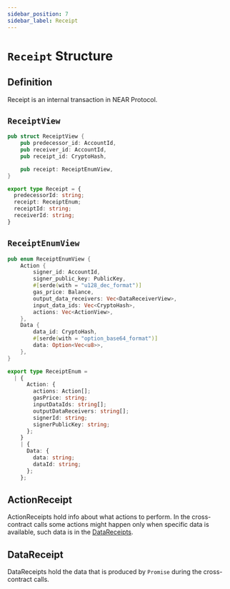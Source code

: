 ```yaml
---
sidebar_position: 7
sidebar_label: Receipt
---
```



# `Receipt` Structure

## Definition

Receipt is an internal transaction in NEAR Protocol.

## `ReceiptView`

<Tabs>
  <TabItem value="rust" label="Rust">

```rust links=1
pub struct ReceiptView {
    pub predecessor_id: AccountId,
    pub receiver_id: AccountId,
    pub receipt_id: CryptoHash,

    pub receipt: ReceiptEnumView,
}
```

</TabItem>
  <TabItem value="typescript" label="TypeScript">

```ts links=1
export type Receipt = {
  predecessorId: string;
  receipt: ReceiptEnum;
  receiptId: string;
  receiverId: string;
}
```

</TabItem>
</Tabs>

## `ReceiptEnumView`

<Tabs>
  <TabItem value="rust" label="Rust">

```rust links=1
pub enum ReceiptEnumView {
    Action {
        signer_id: AccountId,
        signer_public_key: PublicKey,
        #[serde(with = "u128_dec_format")]
        gas_price: Balance,
        output_data_receivers: Vec<DataReceiverView>,
        input_data_ids: Vec<CryptoHash>,
        actions: Vec<ActionView>,
    },
    Data {
        data_id: CryptoHash,
        #[serde(with = "option_base64_format")]
        data: Option<Vec<u8>>,
    },
}
```

</TabItem>
  <TabItem value="typescript" label="TypeScript">

```ts links=1
export type ReceiptEnum =
  | {
      Action: {
        actions: Action[];
        gasPrice: string;
        inputDataIds: string[];
        outputDataReceivers: string[];
        signerId: string;
        signerPublicKey: string;
      };
    }
    | {
      Data: {
        data: string;
        dataId: string;
      };
    };
```

</TabItem>
</Tabs>

## ActionReceipt

ActionReceipts hold info about what actions to perform. In the cross-contract calls some actions might happen only when specific data is available, such data is in the [DataReceipts](#datareceipt).

## DataReceipt

DataReceipts hold the data that is produced by `Promise` during the cross-contract calls.
